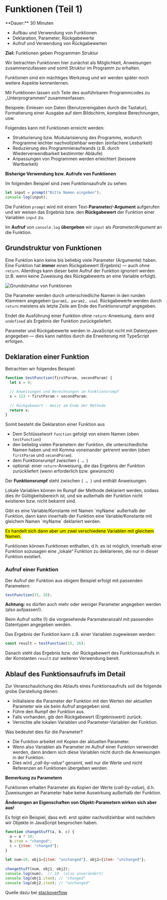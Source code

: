 
# Funktionen (Teil 1)

<Callout>
  **Dauer:** 30 Minuten

  - Aufbau und Verwendung von Funktionen
  - Deklaration, Parameter, Rückgabewerte
  - Aufruf und Verwendung von Rückgabewerten

  **Ziel:** Funktionen geben Programmen Struktur
</Callout>

<Callout type="info">
Wir betrachten Funktionen hier zunächst als Möglichkeit,
Anweisungen zusammenzufassen und somit Struktur im
Programm zu erhalten.

Funktionen sind ein mächtiges Werkzeug und wir werden
später noch weitere Aspekte kennenlernen.
</Callout>

Mit Funktionen lassen sich Teile des ausführbaren 
Programmcodes zu „Unterprogrammen“ zusammenfassen.

Beispiele: Einlesen von Daten (Benutzereingaben durch die 
Tastatur), Formatierung einer Ausgabe auf dem Bildschirm, 
komplexe Berechnungen, usw.

Folgendes kann mit Funktionen erreicht werden:

- Strukturierung bzw. Modularisierung des Programms, wodurch Programme leichter nachvollziehbar werden (einfachere Lesbarkeit)
- Reduzierung des Programmieraufwands (z.B. durch Wiederverwendbarkeit bestimmter Abläufe)
- Anpassungen von Programmen werden erleichtert (bessere Wartbarkeit)

**Bisherige Verwendung bzw. Aufrufe von Funktionen**

Im folgenden Beispiel sind zwei Funktionsaufrufe zu sehen:

```js
let input = prompt("Bitte Namen eingeben");
console.log(input);
```

Die Funktion `prompt` wird mit einem Text-**Parameter/-Argument**
aufgerufen und wir weisen das Ergebnis bzw. den **Rückgabewert**
der Funktion einer Variablen `input` zu.

Im **Aufruf** von `console.log` **übergeben** wir `input` als 
*Parameter/Argument* an die Funktion.


## Grundstruktur von Funktionen

Eine Funktion kann keine bis beliebig viele Parameter 
(Argumente) haben. Eine Funktion hat **immer** einen 
Rückgabewert (Ergebnis) &mdash; auch ohne `return`. Allerdings kann dieser beim Aufruf der Funktion ignoriert werden (z.B. wenn keine Zuweisung des Rückgabewerts an eine Variable erfolgt).

![Grundstruktur von Funktionen](/images/prog/funktionen.png)

Die Parameter werden durch unterschiedliche Namen in den runden Klammern angegeben (`param1, param2, usw`). Rückgabewerte werden 
durch `return` meistens als letzte Zeile am Ende des 
Funktionsrumpf angegeben.

Endet die Ausführung einer Funktion ohne `return`-Anweisung, dann 
wird `undefined` als Ergebnis der Funktion zurückgeliefert.

Parameter und Rückgabewerte werden in JavaScript nicht mit 
Datentypen angegeben — dies kann nahtlos durch die Erweiterung 
mit TypeScript erfolgen. 

## Deklaration einer Funktion

Betrachten wir folgendes Beispiel:

```js
function testFunction(firstParam, secondParam) {
  let x = 0;

  // Anweisungen und Berechnungen im Funktionsrumpf	
  x = 123 + firstParam + secondParam;
	
  // Rückgabewert - meist am Ende der Methode
  return x;
}
```

Somit besteht die Deklaration einer Funktion aus

- Dem Schlüsselwort `function` gefolgt von einem Namen (oben `testFunction`)
- den beliebig vielen Parametern der Funktion, die unterschiedliche Namen haben und mit Komma voneinander getrennt werden (oben `firstParam` und `secondParam`).
- dem Funktionsrumpf zwischen `{ … }`
- optional: einer `return`-Anweisung, die das Ergebnis der Funktion zurückliefert (wenn erforderlich bzw. gewünscht)

Der **Funktionsrumpf** steht zwischen `{ … }` und enthält Anweisungen.

Lokale Variablen können im Rumpf der Methode deklariert werden, sodass dies ihr Gültigkeitsbereich ist,
und sie außerhalb der Funktion nicht existieren bzw. nicht bekannt sind. 

<Callout type="info">
Gibt es eine Variable/Konstante mit Namen `myName` außerhalb der Funktion,
dann kann innerhalb der Funktion eine Variable/Konstante mit gleichem Namen `myName` deklariert werden. 

<mark>Es handelt sich dann aber um zwei verschiedene Variablen mit gleichem Namen.</mark>
</Callout>

<Callout type="info">
Funktionen können Funktionen enthalten, d.h. es ist möglich, innerhalb einer Funktion 
sozusagen eine „lokale“ Funktion zu deklarieren, die nur in dieser Funktion existiert.
</Callout>

### Aufruf einer Funktion

Der Aufruf der Funktion aus obigem Beispiel erfolgt mit 
passenden Parametern: 

```js
testFunction(15, 26);
```

**Achtung:** es dürfen auch mehr oder weniger Parameter 
angegeben werden (also aufpassen!).

Beim Aufruf sollte (!) die vorgesehende Paramateranzahl mit passenden Datentypen angegeben werden.

Das Ergebnis der Funktion kann z.B. einer Variablen zugewiesen werden: 

```js
const result = testFunction(15, 26);
```

Danach steht das Ergebnis bzw. der Rückgabewert des 
Funktionsaufrufs in der Konstanten `result` zur weiteren
Verwendung bereit.


## Ablauf des Funktionsaufrufs im Detail

Zur Veranschaulichung des Ablaufs eines Funktionsaufrufs 
soll die folgende grobe Darstellung dienen:

- Initialisiere die Parameter der Funktion mit den Werten der aktuellen Parameter wie sie beim Aufruf angegeben sind.
- Führe den Rumpf der Funktion aus.
- Falls vorhanden, gib den Rückgabewert (Ergebniswert) zurück.
- Vernichte alle lokalen Variablen und Parameter-Variablen der Funktion.

Was bedeutet dies für die Parameter?

- Die Funktion arbeitet mit Kopien der aktuellen Parameter.
- Wenn also Variablen als Parameter im Aufruf einer Funktion verwendet werden, dann ändern sich diese Variablen nicht durch die Anweisungen in der Funktion.
- Dies wird „_call-by-value_“ genannt, weil nur die Werte und nicht Referenzen an Funktionen übergeben werden.


**Bemerkung zu Parametern**

Funktionen erhalten Parameter als Kopien der Werte 
(_call-by-value_), d.h. Zuweisungen an Parameter habe keine 
Auswirkung außerhalb der Funktion.

**Änderungen an Eigenschaften von Objekt-Parametern wirken 
sich aber aus!**

<Callout type="info">
Es folgt ein Beispiel, dass evtl. erst später nachvollziehbar 
wird nachdem wir Objekte in JavaScript besprochen haben.
</Callout>

```js
function changeStuff(a, b, c) {	
  a = a * 10;
  b.item = "changed";
  c = {item: "changed"};
}
	
let num=10, obj1={item: "unchanged"}, obj2={item: "unchanged"};
	
changeStuff(num, obj1, obj2);
console.log(num);  // 10  (also unverändert)
console.log(obj1.item); // "changed"
console.log(obj2.item); // "unchanged"
```

Quelle dazu bei [stackoverflow](https://stackoverflow.com/questions/518000/is-javascript-a-pass-by-reference-or-pass-by-value-language
)

